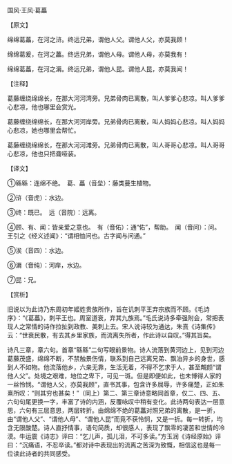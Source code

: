 

国风·王风·葛藟

【原文】

绵绵葛藟，在河之浒。终远兄弟，谓他人父。谓他人父，亦莫我顾！

绵绵葛爰，在河之藟。终远兄弟，谓他人母。谓他人母，亦莫我有！

绵绵葛藟，在河之漘。终远兄弟，谓他人昆。谓他人昆，亦莫我闻！

【注释】

葛藤缠绕绵绵长，在那大河河湾旁。兄弟骨肉已离散，叫人爹爹心悲凉。叫人爹爹心悲凉，他也哪里会赏光。

葛藤缠绕绵绵长，在那大河河岸旁。兄弟骨肉已离散，叫人妈妈心悲凉。叫人妈妈心悲凉，她也哪里会帮忙。

葛藤缠绕绵绵长，在那大河河滩旁。兄弟骨肉已离散，叫人哥哥心悲凉。叫人哥哥心悲凉，他也只把聋哑装。

【译文】

①緜緜：连绵不绝。　葛、藟（音垒）：藤类蔓生植物。

②浒（音虎）：水边。

③终：既已。　远（音院）：远离。

④顾、有、闻：皆亲爱之意也。　有（音佑）：通“佑”，帮助。　闻（音问）：问。王引之《经义述闻》：“谓相恤问也。古字闻与问通。”

⑤涘（音四）：水边。

⑥漘（音纯）：河岸，水边。

⑦昆：兄。

【赏析】

旧说以为此诗乃东周初年姬姓贵族所作，旨在讥刺平王弃宗族而不顾。《毛诗序》：“《葛藟》，刺平王也。周室道衰，弃其九族焉。”毛氏说诗多牵强附会，常把表现人之常情的诗作拉扯到政教、美刺上去。宋人说诗较为通达，朱熹《诗集传》云：“世衰民散，有去其乡里家族，而流离失所者，作此诗以自叹。”得其旨矣。

诗凡三章，章六句。首章“緜緜”二句写眼前景物。诗人流落到黄河边上，见到河边葛藤茂盛，绵绵不断，不禁触景伤情，联系到自己远离兄弟、飘泊异乡的身世，感到人不如物。他流落他乡，六亲无靠，生活无着，不得不乞求于人，甚至覥颜“谓他人父”。处境之艰难，地位之卑下，可见一斑。但是即便如此，也未博得人家的一丝怜悯。“谓他人父，亦莫我顾”，直书其事，包含许多屈辱，许多痛楚，正如朱熹所叹：“则其穷也甚矣！”（同上）第二、第三章诗意略同首章，仅二、四、五、六句句尾更换一字，丰富了诗的内涵，反覆咏叹中稍有变化。此诗两句表达一层意思，六句有三层意思，两层转折。由绵绵不绝的葛藟对照兄弟的离散，是一折，由“谓他人父”、“谓他人母”、“谓他人昆”而竟不获怜悯，又是一折。每一转折，均含无限酸楚。诗人直抒情事，语句简质，却很感人，表现了飘零的凄苦和世情的冷漠。牛运震《诗志》评曰：“乞儿声，孤儿泪，不可多读。”方玉润《诗经原始》评曰：“沉痛语，不忍卒读。”都对诗中表现出的流离之苦深为致慨，相信这也是每一位读此诗者的共同感受。

